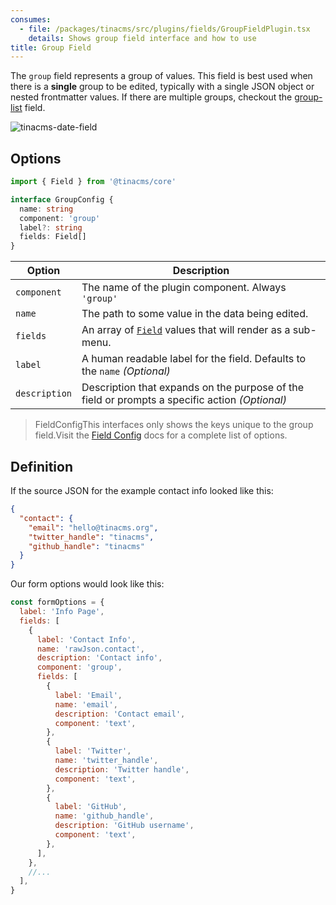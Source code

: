 ```yaml
---
consumes:
  - file: /packages/tinacms/src/plugins/fields/GroupFieldPlugin.tsx
    details: Shows group field interface and how to use
title: Group Field
---
```


<WarningCallout body="This is an advanced-use feature, and likely not something you'll need to configure. What you probably want is the content types reference!" />

The `group` field represents a group of values. This field is best used when there is a **single** group to be edited, typically with a single JSON object or nested frontmatter values. If there are multiple groups, checkout the [group-list](/docs/reference/toolkit/fields/group-list) field.

![tinacms-date-field](/img/fields/group.gif)

## Options

```typescript
import { Field } from '@tinacms/core'

interface GroupConfig {
  name: string
  component: 'group'
  label?: string
  fields: Field[]
}
```

| Option        | Description                                                                                    |
| ------------- | ---------------------------------------------------------------------------------------------- |
| `component`   | The name of the plugin component. Always `'group'`                                             |
| `name`        | The path to some value in the data being edited.                                               |
| `fields`      | An array of [`Field`](/docs/reference/toolkit/fields) values that will render as a sub-menu.   |
| `label`       | A human readable label for the field. Defaults to the `name` *(Optional)*                      |
| `description` | Description that expands on the purpose of the field or prompts a specific action *(Optional)* |

> FieldConfigThis interfaces only shows the keys unique to the group field.Visit the [Field Config](/docs/extending-tina/custom-field-components/#default-field-plugins "link to custom field components") docs for a complete list of options.

## Definition

If the source JSON for the example contact info looked like this:

```json
{
  "contact": {
    "email": "hello@tinacms.org",
    "twitter_handle": "tinacms",
    "github_handle": "tinacms"
  }
}
```

Our form options would look like this:

```javascript
const formOptions = {
  label: 'Info Page',
  fields: [
    {
      label: 'Contact Info',
      name: 'rawJson.contact',
      description: 'Contact info',
      component: 'group',
      fields: [
        {
          label: 'Email',
          name: 'email',
          description: 'Contact email',
          component: 'text',
        },
        {
          label: 'Twitter',
          name: 'twitter_handle',
          description: 'Twitter handle',
          component: 'text',
        },
        {
          label: 'GitHub',
          name: 'github_handle',
          description: 'GitHub username',
          component: 'text',
        },
      ],
    },
    //...
  ],
}
```
